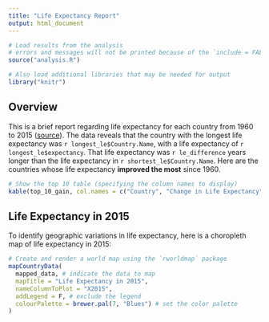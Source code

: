 ```yaml
---
title: "Life Expectancy Report"
output: html_document
---
```

```r
# Load results from the analysis
# errors and messages will not be printed because of the `include = FALSE` option
source("analysis.R")

# Also load additional libraries that may be needed for output
library("knitr")
```

## Overview
This is a brief report regarding life expectancy for each country from
1960 to 2015 ([source](https://data.worldbank.org/indicator/SP.DYN.LE00.IN)).
The data reveals that the country with the longest life expectancy was
`r longest_le$Country.Name`, with a life expectancy of `r longest_le$expectancy`.
That life expectancy was `r le_difference` years longer than the life expectancy
in `r shortest_le$Country.Name`.
Here are the countries whose life expectancy **improved the most** since 1960.

```r
# Show the top 10 table (specifying the column names to display)
kable(top_10_gain, col.names = c("Country", "Change in Life Expectancy"))
```

## Life Expectancy in 2015
To identify geographic variations in life expectancy,
here is a choropleth map of life expectancy in 2015:

```r
# Create and render a world map using the `rworldmap` package
mapCountryData(
  mapped_data, # indicate the data to map
  mapTitle = "Life Expectancy in 2015",
  nameColumnToPlot = "X2015",
  addLegend = F, # exclude the legend
  colourPalette = brewer.pal(7, "Blues") # set the color palette
)
```